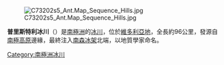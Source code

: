 [[Image:C73202s5_Ant.Map_Sequence_Hills.jpg|thumb]]

{{coord|73|35|S|160|20|E|display=title}}

'''普里斯特利冰川'''（{{lang-en|Priestley Glacier}}）是[[南極洲|南極洲]]的[[冰川|冰川]]，位於[[維多利亞地|維多利亞地]]，全長約96公里，發源自[[南極高原|南極高原]]邊緣，最終注入[[南森冰架|南森冰架]]北端，以地質學家命名。

{{DEFAULTSORT:Priestley Glacier}}
[[Category:南極洲冰川|Category:南極洲冰川]]


{{ScottCoast-geo-stub}}